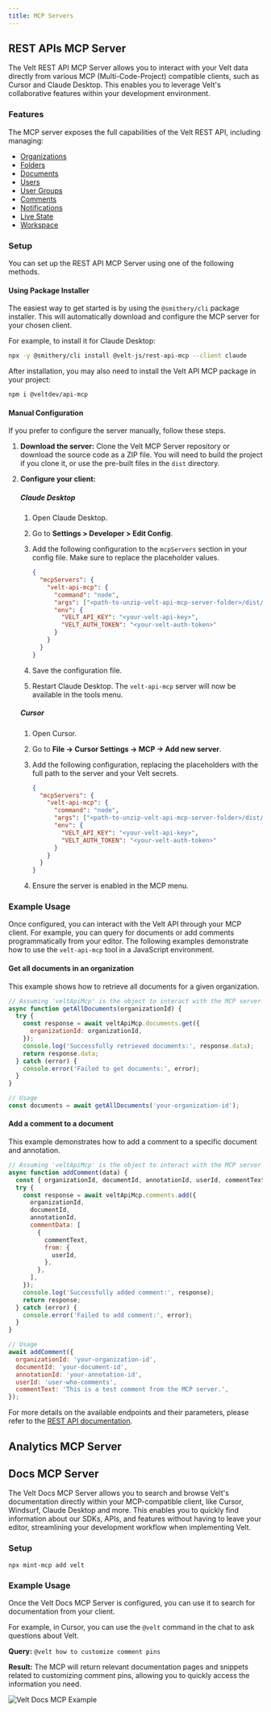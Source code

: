 ```yaml
---
title: MCP Servers
---
```


## REST APIs MCP Server

The Velt REST API MCP Server allows you to interact with your Velt data directly from various MCP (Multi-Code-Project) compatible clients, such as Cursor and Claude Desktop. This enables you to leverage Velt's collaborative features within your development environment.

### Features

The MCP server exposes the full capabilities of the Velt REST API, including managing:

*   [Organizations](/api-reference/rest-apis/organizations/get-organizations-v2)
*   [Folders](/api-reference/rest-apis/folders/get-folders)
*   [Documents](/api-reference/rest-apis/documents/get-documents-v2)
*   [Users](/api-reference/rest-apis/users/get-users-v2)
*   [User Groups](/api-reference/rest-apis/organization-user-groups/add-groups)
*   [Comments](/api-reference/rest-apis/comments-feature/comments/get-comments)
*   [Notifications](/api-reference/rest-apis/notifications/get-notifications-v2)
*   [Live State](/api-reference/rest-apis/livestate/broadcast-event)
*   [Workspace](/api-reference/rest-apis/workspace/add-domain)

### Setup

You can set up the REST API MCP Server using one of the following methods.

#### Using Package Installer

The easiest way to get started is by using the `@smithery/cli` package installer. This will automatically download and configure the MCP server for your chosen client.

For example, to install it for Claude Desktop:

```bash
npx -y @smithery/cli install @velt-js/rest-api-mcp --client claude
```

After installation, you may also need to install the Velt API MCP package in your project:

```bash
npm i @veltdev/api-mcp
```

#### Manual Configuration

If you prefer to configure the server manually, follow these steps.

1.  **Download the server:**
    Clone the Velt MCP Server repository or download the source code as a ZIP file. You will need to build the project if you clone it, or use the pre-built files in the `dist` directory.

2.  **Configure your client:**

    ##### Claude Desktop
    1.  Open Claude Desktop.
    2.  Go to **Settings > Developer > Edit Config**.
    3.  Add the following configuration to the `mcpServers` section in your config file. Make sure to replace the placeholder values.

        ```json
        {
          "mcpServers": {
            "velt-api-mcp": {
              "command": "node",
              "args": ["<path-to-unzip-velt-api-mcp-server-folder>/dist/index.js"],
              "env": {
                "VELT_API_KEY": "<your-velt-api-key>",
                "VELT_AUTH_TOKEN": "<your-velt-auth-token>"
              }
            }
          }
        }
        ```

    4.  Save the configuration file.
    5.  Restart Claude Desktop. The `velt-api-mcp` server will now be available in the tools menu.

    ##### Cursor
    1.  Open Cursor.
    2.  Go to **File → Cursor Settings → MCP → Add new server**.
    3.  Add the following configuration, replacing the placeholders with the full path to the server and your Velt secrets.

        ```json
        {
          "mcpServers": {
            "velt-api-mcp": {
              "command": "node",
              "args": ["<path-to-unzip-velt-api-mcp-server-folder>/dist/index.js"],
              "env": {
                "VELT_API_KEY": "<your-velt-api-key>",
                "VELT_AUTH_TOKEN": "<your-velt-auth-token>"
              }
            }
          }
        }
        ```
    4.  Ensure the server is enabled in the MCP menu.

### Example Usage

Once configured, you can interact with the Velt API through your MCP client. For example, you can query for documents or add comments programmatically from your editor. The following examples demonstrate how to use the `velt-api-mcp` tool in a JavaScript environment.

#### Get all documents in an organization

This example shows how to retrieve all documents for a given organization.

```javascript
// Assuming 'veltApiMcp' is the object to interact with the MCP server
async function getAllDocuments(organizationId) {
  try {
    const response = await veltApiMcp.documents.get({
      organizationId: organizationId,
    });
    console.log('Successfully retrieved documents:', response.data);
    return response.data;
  } catch (error) {
    console.error('Failed to get documents:', error);
  }
}

// Usage
const documents = await getAllDocuments('your-organization-id');
```

#### Add a comment to a document

This example demonstrates how to add a comment to a specific document and annotation.

```javascript
// Assuming 'veltApiMcp' is the object to interact with the MCP server
async function addComment(data) {
  const { organizationId, documentId, annotationId, userId, commentText } = data;
  try {
    const response = await veltApiMcp.comments.add({
      organizationId,
      documentId,
      annotationId,
      commentData: [
        {
          commentText,
          from: {
            userId,
          },
        },
      ],
    });
    console.log('Successfully added comment:', response);
    return response;
  } catch (error) {
    console.error('Failed to add comment:', error);
  }
}

// Usage
await addComment({
  organizationId: 'your-organization-id',
  documentId: 'your-document-id',
  annotationId: 'your-annotation-id',
  userId: 'user-who-comments',
  commentText: 'This is a test comment from the MCP server.',
});
```

For more details on the available endpoints and their parameters, please refer to the [REST API documentation](/api-reference/rest-apis).


## Analytics MCP Server

## Docs MCP Server

The Velt Docs MCP Server allows you to search and browse Velt's documentation directly within your MCP-compatible client, like Cursor, Windsurf, Claude Desktop and more. This enables you to quickly find information about our SDKs, APIs, and features without having to leave your editor, streamlining your development workflow when implementing Velt.

### Setup
```npx mint-mcp add velt```

### Example Usage

Once the Velt Docs MCP Server is configured, you can use it to search for documentation from your client.

For example, in Cursor, you can use the `@velt` command in the chat to ask questions about Velt.

**Query:**
`@velt how to customize comment pins`

**Result:**
The MCP will return relevant documentation pages and snippets related to customizing comment pins, allowing you to quickly access the information you need.

![Velt Docs MCP Example](https://via.placeholder.com/800x400.png?text=Velt+Docs+MCP+Example+in+Cursor)
